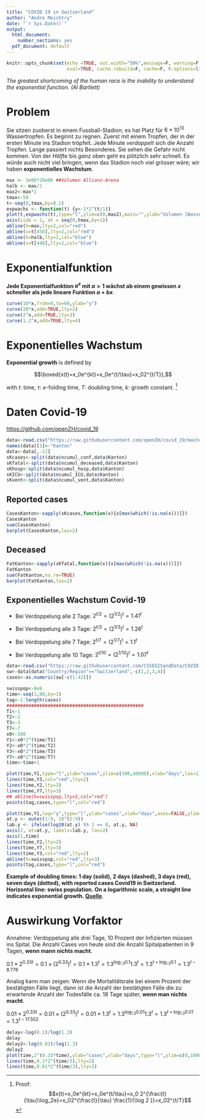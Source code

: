 ```yaml
---
title: "COVID 19 in Switzerland"
author: "Andre Meichtry"
date: "`r Sys.Date()`"
output:
  html_document:
    number_sections: yes
  pdf_document: default
---
```




```r
knitr::opts_chunk$set(echo =TRUE, out.width="50%",message=F, warning=F, comment=NA,
                      eval=TRUE, cache.rebuild=F, cache=F, R.options=list(digits=5,show.signif.stars=FALSE),dev.args=list(bg = 'transparent'))
```

*The greatest shortcoming of the human race is the inability to
  understand the exponential function. (Al Bartlett)*

# Problem

Sie sitzen zuoberst in einem Fussball-Stadion; es hat Platz für
$6\times 10^{13}$ Wassertropfen. Es beginnt zu regnen. Zuerst mit einem Tropfen, der in
der ersten Minute ins Stadion tröpfelt. Jede Minute *verdoppelt* sich
die Anzahl Tropfen. Lange passiert nichts Besonderes. Sie sehen die
Gefahr nicht kommen. Von der *Hälfte* bis *ganz*
oben geht es plötzlich sehr schnell. Es würde auch nicht viel
bringen, wenn das Stadion noch viel grösser wäre; wir haben
**exponentielles Wachstum**.



```r
max <- 3e06*20e06 ##Volumen Allianz-Arena
halb <- max/2
max2<-max*2
tmax<-50
t<-seq(0,tmax,by=0.1)
expwachs <- function(t) {y<-1*2^(t/1)}
plot(t,expwachs(t),type="l",ylim=c(0,max2),main="",ylab="Volumen [Wassertropfen]", xlab="Minuten")
axis(side = 1, at = seq(0,tmax,by=1))
abline(h=max,lty=2,col="red")
abline(v=t[458],lty=2,col="red")
abline(h=halb,lty=2,col="blue")
abline(v=t[448],lty=2,col="blue")
```




# Exponentialfunktion

**Jede Exponentialfunktion $a^x$ mit $a>1$ wächst ab einem gewissen
$x$ schneller als jede lineare Funktion $a+bx$**.

```r
curve(10*x,from=0,to=60,ylab="y")
curve(20*x,add=TRUE,lty=2)
curve(2^x,add=TRUE,lty=3)
curve(1.2^x,add=TRUE,lty=4)
```

# Exponentielles Wachstum


**Exponential growth** is defined by

$$\boxed{x(t)=x_0e^{kt}=x_0e^{t/\tau}=x_02^{t/T}},$$

with $t$: time, $\tau$: $e$-folding time, $T$: doubling time, $k$: growth constant. ^[Proof: $$x(t)=x_0e^{kt}=x_0e^{t/\tau}=x_0 2^{\frac{t}{\tau}\log_2e}=x_02^{\frac{t}{\tau} \frac{1}{\log 2 }}=x_02^{t/T}$$]
  
  


# Daten Covid-19

<https://github.com/openZH/covid_19>

```r
data<-read.csv("https://raw.githubusercontent.com/openZH/covid_19/master/COVID19_Fallzahlen_CH_total.csv")
names(data)[3]<-"Kanton"
data<-data[,-11]
sKcases<-split(data$ncumul_conf,data$Kanton)
sKfatal<-split(data$ncumul_deceased,data$Kanton)
sKhosp<-split(data$ncumul_hosp,data$Kanton)
sKICU<-split(data$ncumul_ICU,data$Kanton)
sKvent<-split(data$ncumul_vent,data$Kanton)
```

## Reported cases
```r
CasesKanton<-sapply(sKcases,function(x){x[max(which(!is.na(x)))]})
CasesKanton
sum(CasesKanton)
barplot(CasesKanton,las=2)
```

## Deceased
```r
FatKanton<-sapply(sKfatal,function(x){x[max(which(!is.na(x)))]})
FatKanton
sum(FatKanton,na.rm=TRUE)
barplot(FatKanton,las=2)
```


## Exponentielles Wachstum Covid-19

+ Bei Verdoppelung alle 2 Tage: $2^{t/2}=(2^{1/2})^t=1.41^t$

+ Bei Verdoppelung alle 3 Tage: $2^{t/3}=(2^{1/3})^t=1.26^t$

+ Bei Verdoppelung alle 7 Tage: $2^{t/7}=(2^{1/7})^t=1.1^t$

+ Bei Verdoppelung alle 10 Tage: $2^{t/10}=(2^{1/10})^t=1.07^t$



```r
data<-read.csv("https://raw.githubusercontent.com/CSSEGISandData/COVID-19/master/csse_covid_19_data/csse_covid_19_time_series/time_series_covid19_confirmed_global.csv",check.names=FALSE)
sw<-data[data$"Country/Region"=="Switzerland",-c(1,2,3,4)]
cases<-as.numeric(sw[-c(1:42)])
```

```r
swisspop<-8e6
time<-seq(1,80,by=1)
tag<-1:length(cases)
##################################################
T1<-1
T2<-2
T3<-3
T7<-7
x0<-100
Y1<-x0*2^(time/T1)
Y2<-x0*2^(time/T2)
Y3<-x0*2^(time/T3)
Y7<-x0*2^(time/T7)
time<-time+1

plot(time,Y1,type="l",ylab="cases",ylim=c(100,40000),xlab="days",las=1)
lines(time,Y3,col="red",lty=2)
lines(time,Y2,lty=2)
lines(time,Y7,lty=3)
## abline(h=swisspop,lty=5,col="red") 
points(tag,cases,type="l",col="red")

plot(time,Y1,log="y",type="l",ylab="cases",xlab="days",axes=FALSE,ylim=c(100,40000))
at.y <- outer(1:9, 10^(2:9))
lab.y <- ifelse(log10(at.y) %% 1 == 0, at.y, NA)
axis(2, at=at.y, labels=lab.y, las=2)
axis(1,time)
lines(time,Y2,lty=2)
lines(time,Y7,lty=3)
lines(time,Y3,col="red",lty=2)
abline(h=swisspop,col="red",lty=3)
points(tag,cases,type="l",col="red")
```

 **Example of doubling times: 1 day (solid), 2
      days (dashed), 3 days (red), seven days (dotted), with reported cases Covid19
      in
      Switzerland. Horizontal line: swiss population. On a logarithmic
      scale, a straight line indicates exponential growth.
[Quelle](https://www.arcgis.com/apps/opsdashboard/index.html\#/bda7594740fd40299423467b48e9ecf6)**.

# Auswirkung Vorfaktor


Annahme: Verdoppelung alle drei Tage, 10 Prozent der Infizierten müssen ins Spital. Die Anzahl Cases von heute sind die
Anzahl Spitalpatienten in 9 Tagen, **wenn mann nichts macht**.

$0.1\times 2^{0.33t}=0.1\times (2^{0.33})^t=0.1\times
1.3^t=1.3^{\log_{1.3}0.1}1.3^t=1.3^{t+\log_{1.3}0.1}=1.3^{t-8.776}$


Analog kann man zeigen: Wenn die Mortalitätsrate bei einem Prozent der
bestätigten Fälle liegt, dann ist die Anzahl der bestätigten Fälle
die zu erwartende Anzahl der Todesfälle ca. 18 Tage später, **wenn man
nichts macht**. 

$0.01\times 2^{0.33t}=0.01\times (2^{0.33})^t=0.01\times
1.3^t=1.3^{\log_{1.3}0.01}1.3^t=1.3^{t+\log_{1.3}0.01}=1.3^{t-17.552}$


```r
delay<-log(0.1)/log(1.3)
delay
delay2<-log(0.01)/log(1.3)
delay2
plot(time,2^(0.33*time),ylab="cases",xlab="days",type="l",ylim=c(0,10000))
lines(time,0.1*2^(time/3),lty=2)
lines(time,0.01*2^(time/3),lty=3)
```
 
